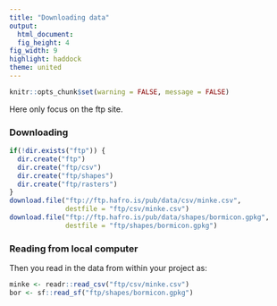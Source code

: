 ```yaml
---
title: "Downloading data"
output:
  html_document:
  fig_height: 4
fig_width: 9
highlight: haddock
theme: united
---
```



```r
knitr::opts_chunk$set(warning = FALSE, message = FALSE)
```

Here only focus on the ftp site.

### Downloading

```r
if(!dir.exists("ftp")) {
  dir.create("ftp")
  dir.create("ftp/csv")
  dir.create("ftp/shapes")
  dir.create("ftp/rasters")
}
download.file("ftp://ftp.hafro.is/pub/data/csv/minke.csv",
              destfile = "ftp/csv/minke.csv")
download.file("ftp://ftp.hafro.is/pub/data/shapes/bormicon.gpkg",
              destfile = "ftp/shapes/bormicon.gpkg")
```


### Reading from local computer

Then you read in the data from within your project as:
```r
minke <- readr::read_csv("ftp/csv/minke.csv")
bor <- sf::read_sf("ftp/shapes/bormicon.gpkg")
```

